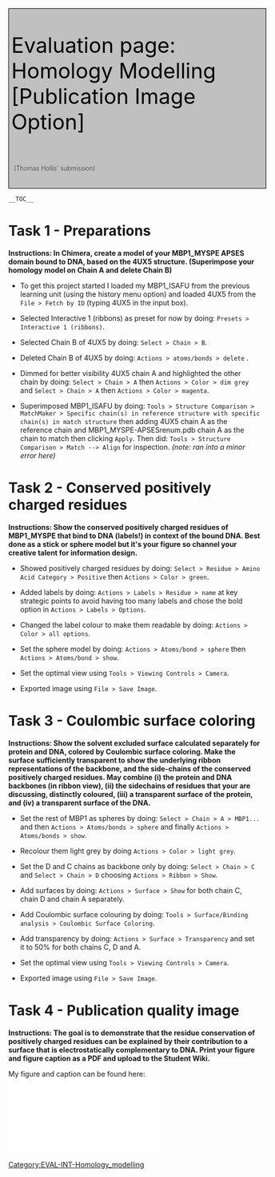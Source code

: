 <div id="ABC">
<div style="padding:5px; border:1px solid #000000; background-color:#C0C0C0; font-size:300%; font-weight:400; color: #000000; width:100%;">
Evaluation page: Homology Modelling [Publication Image Option]
<div style="padding:5px; margin-top:20px; margin-bottom:10px; background-color:#C0C0C0; font-size:30%; font-weight:200; color: #000000; ">
(Thomas Hollis' submission)
</div>
</div>


 __TOC__


= Task 1 - Preparations =

'''Instructions: In Chimera, create a model of your MBP1_MYSPE APSES domain bound to DNA, based on the 4UX5 structure. (Superimpose your homology model on Chain A and delete Chain B)'''

* To get this project started I loaded my MBP1_ISAFU from the previous learning unit (using the history menu option) and loaded 4UX5 from the <code>File > Fetch by ID</code> (typing 4UX5 in the input box). 

* Selected Interactive 1 (ribbons) as preset for now by doing: <code> Presets > Interactive 1 (ribbons) </code>.

* Selected Chain B of 4UX5 by doing: <code> Select > Chain > B </code>.

* Deleted Chain B of 4UX5 by doing: <code> Actions > atoms/bonds > delete </code> .

* Dimmed for better visibility 4UX5 chain A and highlighted the other chain by doing: <code> Select > Chain > A </code> then <code> Actions > Color > dim grey </code> and <code> Select > Chain > A </code> then <code> Actions > Color > magenta </code>.

* Superimposed MBP1_ISAFU by doing: <code> Tools > Structure Comparison > MatchMaker > Specific chain(s) in reference structure with specific chain(s) in match structure </code> then adding 4UX5 chain A as the reference chain and MBP1_MYSPE-APSESrenum.pdb chain A as the chain to match then clicking <code> Apply </code>. Then did: <code> Tools > Structure Comparison > Match --> Align </code> for inspection. ''(note: ran into a minor error here)''

= Task 2 - Conserved positively charged residues = 

'''Instructions: Show the conserved positively charged residues of MBP1_MYSPE that bind to DNA (labels!) in context of the bound DNA. Best done as a stick or sphere model but it's your figure so channel your creative talent for information design.'''

* Showed positively charged residues by doing: <code> Select > Residue > Amino Acid Category > Positive </code> then <code> Actions > Color > green </code>.

* Added labels by doing: <code> Actions > Labels > Residue > name </code> at key strategic points to avoid having too many labels and chose the bold option in <code> Actions > Labels > Options </code>. 

* Changed the label colour to make them readable by doing: <code> Actions > Color > all options </code>.

* Set the sphere model by doing: <code> Actions > Atoms/bond > sphere </code> then  <code> Actions > Atoms/bond > show </code>.

* Set the optimal view using <code> Tools > Viewing Controls > Camera </code>.

* Exported image using <code> File > Save Image </code>.

= Task 3 - Coulombic surface coloring =

'''Instructions: Show the solvent excluded surface calculated separately for protein and DNA, colored by Coulombic surface coloring. Make the surface sufficiently transparent to show the underlying ribbon representations of the backbone, and the side-chains of the conserved positively charged residues. May combine (i) the protein and DNA backbones (in ribbon view), (ii) the sidechains of residues that your are discussing, distinctly coloured, (iii) a transparent surface of the protein, and (iv) a transparent surface of the DNA.''' 

* Set the rest of MBP1 as spheres by doing: <code> Select > Chain > A > MBP1... </code> and then <code> Actions > Atoms/bonds > sphere </code> and finally <code> Actions > Atoms/bonds > show </code>. 

* Recolour them light grey by doing <code> Actions > Color > light grey </code>. 

* Set the D and C chains as backbone only by doing: <code> Select > Chain > C </code> and <code> Select > Chain > D </code> choosing <code> Actions > Ribbon > Show </code>.

* Add surfaces by doing: <code> Actions > Surface > Show </code> for both chain C, chain D and chain A separately. 

* Add Coulombic surface colouring by doing: <code> Tools > Surface/Binding analysis > Coulombic Surface Coloring </code>.

* Add transparency by doing: <code> Actions > Surface > Transparency </code> and set it to 50% for both chains C, D and A. 

* Set the optimal view using <code> Tools > Viewing Controls > Camera </code>.

* Exported image using <code> File > Save Image </code>.

= Task 4 - Publication quality image =

'''Instructions: The goal is to demonstrate that the residue conservation of positively charged residues can be explained by their contribution to a surface that is electrostatically complementary to DNA. Print your figure and figure caption as a PDF and upload to the Student Wiki.''' 

My figure and caption can be found here: [[File:TomPublicationImage.pdf]]

[[Category:EVAL-INT-Homology_modelling]]
